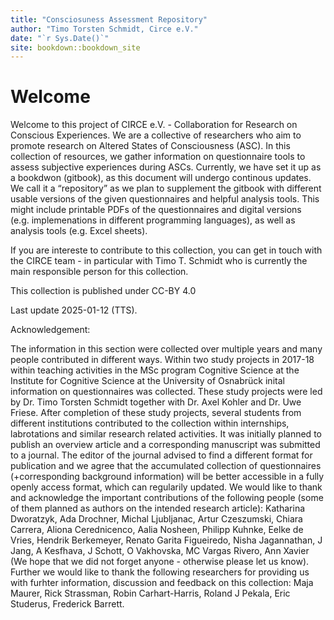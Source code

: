 ```yaml
--- 
title: "Consciosuness Assessment Repository"
author: "Timo Torsten Schmidt, Circe e.V."
date: "`r Sys.Date()`"
site: bookdown::bookdown_site
---
```


# Welcome

Welcome to this project of CIRCE e.V. - Collaboration for Research on Conscious Experiences.
We are a collective of researchers who aim to promote research on Altered States of Consciousness (ASC). In this collection of resources, we gather information on questionnaire tools to assess subjective experiences during ASCs. Currently, we have set it up as a bookdwon (gitbook), as this document will undergo continous updates. We call it a "repository" as we plan to supplement the gitbook with different usable versions of the given questionnaires and helpful analysis tools. This might include printable PDFs of the questionnaires and digital versions (e.g. implemenations in different programming languages), as well as analysis tools (e.g. Excel sheets).

If you are intereste to contribute to this collection, you can get in touch with the CIRCE team - in particular with Timo T. Schmidt who is currently the main responsible person for this collection.

This collection is published under CC-BY 4.0

Last update 2025-01-12 (TTS).


Acknowledgement: 

The information in this section were collected over multiple years and many people contributed in different ways. Within two study projects in 2017-18 within teaching activities in the MSc program Cognitive Science at the Institute for Cognitive Science at the University of Osnabrück inital information on questionnaires was collected. These study projects were led by Dr. Timo Torsten Schmidt together with Dr. Axel Kohler and Dr. Uwe Friese. After completion of these study projects, several students from different institutions contributed to the collection within internships, labrotations and similar research related activities. 
It was initially planned to publish an overview article and a corresponding manuscript was submitted to a journal. The editor of the journal advised to find a different format for publication and we agree that the accumulated collection of questionnaires (+corresponding background information) will be better accessible in a fully openly access format, which can regularily updated. 
We would like to thank and acknowledge the important contributions of the following people (some of them planned as authors on the intended research article): Katharina Dworatzyk, Ada Drochner, Michal Ljubljanac, Artur Czeszumski, Chiara Carrera, Aliona Cerednicenco, Aalia Nosheen, Philipp Kuhnke, Eelke de Vries, Hendrik Berkemeyer, Renato Garita Figueiredo, Nisha Jagannathan, J Jang, A Kesfhava, J Schott, O Vakhovska, MC Vargas Rivero, Ann Xavier (We hope that we did not forget anyone - otherwise please let us know).
Further we would like to thank the following researchers for providing us with furhter information, discussion and feedback on this collection: Maja Maurer, Rick Strassman, Robin Carhart-Harris, Roland J Pekala, Eric Studerus, Frederick Barrett.
